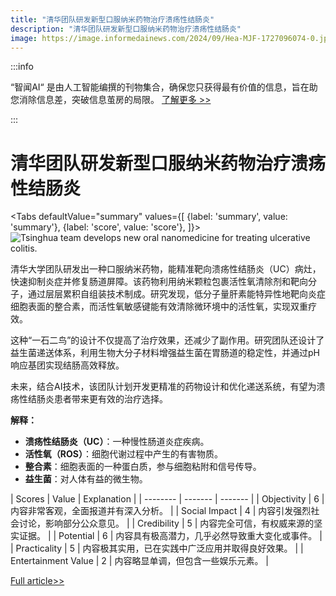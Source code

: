 ```yaml
---
title: "清华团队研发新型口服纳米药物治疗溃疡性结肠炎"
description: "清华团队研发新型口服纳米药物治疗溃疡性结肠炎"
image: https://image.informedainews.com/2024/09/Hea-MJF-1727096074-0.jpg
---
```



:::info

“智闻AI“ 是由人工智能编撰的刊物集合，确保您只获得最有价值的信息，旨在助您消除信息差，突破信息茧房的局限。  [了解更多 >>](/)

:::

# 清华团队研发新型口服纳米药物治疗溃疡性结肠炎


<Tabs
	defaultValue="summary"
	values={[
	{label: 'summary', value: 'summary'},
	{label: 'score', value: 'score'},
]}>
<TabItem value="summary">
<img
  src="https://image.informedainews.com/2024/09/Hea-MJF-1727096074-0.jpg"
  alt="Tsinghua team develops new oral nanomedicine for treating ulcerative colitis."
/>



清华大学团队研发出一种口服纳米药物，能精准靶向溃疡性结肠炎（UC）病灶，快速抑制炎症并修复肠道屏障。该药物利用纳米颗粒包裹活性氧清除剂和靶向分子，通过层层累积自组装技术制成。研究发现，低分子量肝素能特异性地靶向炎症细胞表面的整合素，而活性氧敏感键能有效清除微环境中的活性氧，实现双重疗效。

这种“一石二鸟”的设计不仅提高了治疗效果，还减少了副作用。研究团队还设计了益生菌递送体系，利用生物大分子材料增强益生菌在胃肠道的稳定性，并通过pH响应基团实现结肠高效释放。

未来，结合AI技术，该团队计划开发更精准的药物设计和优化递送系统，有望为溃疡性结肠炎患者带来更有效的治疗选择。

**解释：**
- **溃疡性结肠炎（UC）**：一种慢性肠道炎症疾病。
- **活性氧（ROS）**：细胞代谢过程中产生的有害物质。
- **整合素**：细胞表面的一种蛋白质，参与细胞粘附和信号传导。
- **益生菌**：对人体有益的微生物。
</TabItem>
<TabItem value="score">
	| Scores     | Value   | Explanation |
	| -------- | ------- | ------- |
	| Objectivity  | 6    | 内容非常客观，全面报道并有深入分析。    |
	| Social Impact | 4     | 内容引发强烈社会讨论，影响部分公众意见。    |
	| Credibility    | 5    | 内容完全可信，有权威来源的坚实证据。    |
	| Potential    | 6    | 内容具有极高潜力，几乎必然导致重大变化或事件。    |
	| Practicality    | 5    | 内容极其实用，已在实践中广泛应用并取得良好效果。    |
	| Entertainment Value    | 2    | 内容略显单调，但包含一些娱乐元素。    |
</TabItem>
</Tabs>

[Full article>>](https://www.mittrchina.com/news/detail/13782)
